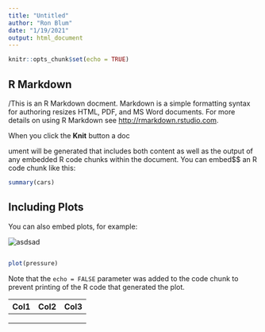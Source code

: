 ```yaml
---
title: "Untitled"
author: "Ron Blum"
date: "1/19/2021"
output: html_document
---
```


```r
knitr::opts_chunk$set(echo = TRUE)
```

## R Markdown

/This is an R Markdown docment. Markdown is a simple formatting syntax for authoring resizes HTML, PDF, and MS Word documents. For more details on using R Markdown see <http://rmarkdown.rstudio.com>.

When you click the **Knit** button a doc

ument will be generated that includes both content as well as the output of any embedded R code chunks within the document. You can embed\$\$ an R code chunk like this:

```r
summary(cars)
```

## Including Plots

You can also embed plots, for example:

![](asdas "asdsad")

```r

```

```r
plot(pressure)
```

Note that the `echo = FALSE` parameter was added to the code chunk to prevent printing of the R code that generated the plot.

| Col1 | Col2 | Col3 |
|------|------|------|
|      |      |      |
|      |      |      |
|      |      |      |
